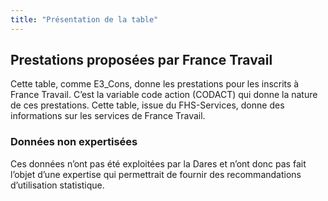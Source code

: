 ```yaml
---
title: "Présentation de la table"
---
```


## Prestations proposées par France Travail

Cette table, comme E3_Cons, donne les prestations pour les inscrits à France Travail. C'est la variable code action (CODACT) qui donne la nature de ces prestations. Cette table, issue du FHS-Services, donne des informations sur les services de France Travail.

::: callout-caution
### Données non expertisées

Ces données n'ont pas été exploitées par la Dares et n'ont donc pas fait l'objet d'une expertise qui permettrait de fournir des recommandations d'utilisation statistique.
:::
